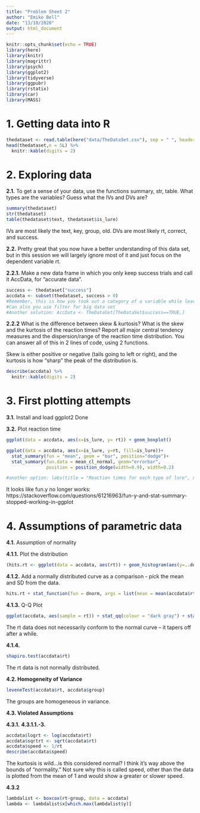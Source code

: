 ```yaml
---
title: "Problem Sheet 2"
author: "Emiko Bell"
date: "13/10/2020"
output: html_document
---
```


```r
knitr::opts_chunk$set(echo = TRUE)
library(here)
library(knitr)
library(magrittr)
library(psych)
library(ggplot2)
library(tidyverse)
library(ggpubr)
library(rstatix)
library(car)
library(MASS)
```

# 1. Getting data into R
```r
thedataset <- read.table(here("data/TheDataSet.csv"), sep = " ", header = TRUE)
head(thedataset,n = 5L) %>%
  knitr::kable(digits = 2)
```



# 2. Exploring data

**2.1.** To get a sense of your data, use the functions summary, str, table. What types are the variables? Guess what the IVs and DVs are?
```r
summary(thedataset)
str(thedataset)
table(thedataset$text, thedataset$is_lure)
```
IVs are most likely the text, key, group, old.
DVs are most likely rt, correct, and success.

**2.2.** Pretty great that you now have a better understanding of this data set, but in this session we will largely ignore most of it and just focus on the dependent variable rt.

**2.2.1.** Make a new data frame in which you only keep success trials and call it AccData, for “accurate data”.
```r
success <- thedataset["success"]
accdata <- subset(thedataset, success > 0)
#Remember, this is how you took out a category of a variable while leaving the other variables as-is
#Can also you use filter for big data set
#Another solution: AccData <- TheDataSet[TheDataSet$success==TRUE,]
```

**2.2.2** What is the difference between skew & kurtosis? What is the skew and the kurtosis of the reaction times? Report all major central tendency measures and the dispersion/range of the reaction time distribution. You can answer all of this in 2 lines of code, using 2 functions.

Skew is either positive or negative (tails going to left or right), and the kurtosis is how "sharp" the peak of the distribution is.
```r
describe(accdata) %>%
  knitr::kable(digits = 2)
```



# 3. First plotting attempts

**3.1.** Install and load ggplot2
Done

**3.2.** Plot reaction time

```r
ggplot(data = accdata, aes(x=is_lure, y= rt)) + geom_boxplot()

ggplot(data = accdata, aes(x=is_lure, y=rt, fill=is_lure))+
  stat_summary(fun = "mean", geom = "bar", position="dodge")+
  stat_summary(fun.data = mean_cl_normal, geom="errorbar",
               position = position_dodge(width=0.9), width=0.2)

#another option: labs(title = "Reaction times for each type of lure", x = "Lure", y = "Reaction time(s)")
```


It looks like fun.y no longer works:
https://stackoverflow.com/questions/61216963/fun-y-and-stat-summary-stopped-working-in-ggplot



# 4. Assumptions of parametric data


**4.1.** Assumption of normality

**4.1.1.** Plot the distribution
```r
(hits.rt <- ggplot(data = accdata, aes(rt)) + geom_histogram(aes(y=..density..), colour = "black", fill = "blue")) + labs(x = "Reaction Time", y = "Density")
```

**4.1.2.** Add a normally distributed curve as a comparison - pick the mean and SD from the data.
```r
hits.rt + stat_function(fun = dnorm, args = list(mean = mean(accdata$rt, na.rm=T), sd = sd(accdata$rt, na.rm=T))) + labs(x = "Reaction Time", y = "Density")
```

**4.1.3.**
Q-Q Plot
```r
ggplot(accdata, aes(sample = rt)) + stat_qq(colour = "dark gray") + stat_qq_line(colour = "dark blue")
```
The rt data does not necessarily conform to the normal curve -- it tapers off after a while.

**4.1.4.**
```r
shapiro.test(accdata$rt)
```
The rt data is not normally distributed.

**4.2. Homogeneity of Variance**
```r
leveneTest(accdata$rt, accdata$group)
```
The groups are homogeneous in variance.

**4.3. Violated Assumptions**

**4.3.1.**
**4.3.1.1.-3.**
```r
accdata$logrt <- log(accdata$rt)
accdata$sqrtrt <- sqrt(accdata$rt)
accdata$speed <- 1/rt
describe(accdata$speed)
```
The kurtosis is wild...is this considered normal? I think it's way above the bounds of "normality." Not sure why this is called speed, other than the data is plotted from the mean of 1 and would show a greater or slower speed.

**4.3.2**
```r
lambdalist <- boxcox(rt~group, data = accdata)
lambda <- lambdalist$x[which.max(lambdalist$y)]
```

